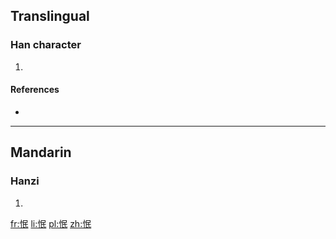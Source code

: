==Translingual==

===Han character===
{{Han char|rn=61|rad=心|as=05|sn=8|four=9704<sub>7</sub>|canj=心口女心 (PRVP)|ids=⿰[[忄]][[民]]}}

# {{defn|Han|sort=心05}}

====References====
* {{Han ref|kx=0379.140|dkj=10428|dj=0707.220|hdz=42288.020|uh=600B|ud=24587|bh=CC7E|bd=52350}}

----

==Mandarin==

===Hanzi===
{{cmn-hanzi|pin=[[mín]] ([[min2]])|wg=min<sup>2</sup>}}

# {{defn|lang=cmn|sort=心05}}

[[fr:怋]]
[[li:怋]]
[[pl:怋]]
[[zh:怋]]